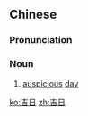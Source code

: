 ==Chinese==
{{zh-forms}}

===Pronunciation===
{{zh-pron
|m=jírì
|c=gat1 jat6,gat1 jat6-2
|h=pfs=kit-ngit
|mn=kiat-ji̍t/kiat-li̍t
|cat=n
}}

===Noun===
{{zh-noun}}

# {{lb|zh|literary}} [[auspicious]] [[day]]

[[ko:吉日]]
[[zh:吉日]]